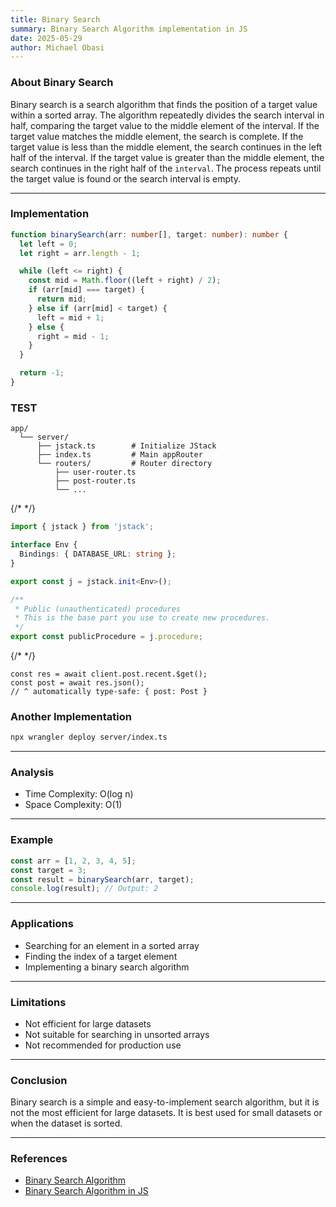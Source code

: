 ```yaml
---
title: Binary Search
summary: Binary Search Algorithm implementation in JS
date: 2025-05-29
author: Michael Obasi
---
```


### About Binary Search

Binary search is a search algorithm that finds the position of a target value within a sorted array. The algorithm repeatedly divides the search interval in half, comparing the target value to the middle element of the interval. If the target value matches the middle element, the search is complete. If the target value is less than the middle element, the search continues in the left half of the interval. If the target value is greater than the middle element, the search continues in the right half of the `interval`. The process repeats until the target value is found or the search interval is empty.

---

### Implementation

```ts app/page.tsx
function binarySearch(arr: number[], target: number): number {
  let left = 0;
  let right = arr.length - 1;

  while (left <= right) {
    const mid = Math.floor((left + right) / 2);
    if (arr[mid] === target) {
      return mid;
    } else if (arr[mid] < target) {
      left = mid + 1;
    } else {
      right = mid - 1;
    }
  }

  return -1;
}
```

### TEST

```plaintext JStack File Structure
app/
  └── server/
      ├── jstack.ts        # Initialize JStack
      ├── index.ts         # Main appRouter
      └── routers/         # Router directory
          ├── user-router.ts
          ├── post-router.ts
          └── ...
```

{/* <Description content="Binary Search Algorithm implementation in JS" /> */}

```ts server/jstack.ts {1,7}
import { jstack } from 'jstack';

interface Env {
  Bindings: { DATABASE_URL: string };
}

export const j = jstack.init<Env>();

/**
 * Public (unauthenticated) procedures
 * This is the base part you use to create new procedures.
 */
export const publicProcedure = j.procedure;
```

{/* <Description content="Binary Search Algorithm implementation in JS" /> */}

```tsx app/page.tsx
const res = await client.post.recent.$get();
const post = await res.json();
// ^ automatically type-safe: { post: Post }
```

### Another Implementation

```bash Terminal
npx wrangler deploy server/index.ts
```

---

### Analysis

- Time Complexity: O(log n)
- Space Complexity: O(1)

---

### Example

```ts {4-10} server/routers/post-router.ts
const arr = [1, 2, 3, 4, 5];
const target = 3;
const result = binarySearch(arr, target);
console.log(result); // Output: 2
```

---

### Applications

- Searching for an element in a sorted array
- Finding the index of a target element
- Implementing a binary search algorithm

---

### Limitations

- Not efficient for large datasets
- Not suitable for searching in unsorted arrays
- Not recommended for production use

---

### Conclusion

Binary search is a simple and easy-to-implement search algorithm, but it is not the most efficient for large datasets. It is best used for small datasets or when the dataset is sorted.

---

### References

- [Binary Search Algorithm](https://www.geeksforgeeks.org/binary-search/)
- [Binary Search Algorithm in JS](https://www.geeksforgeeks.org/binary-search-algorithm-in-js/)

